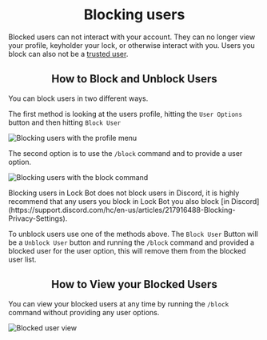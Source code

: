 
# <Center>Blocking users</Center>

Blocked users can not interact with your account. They can no longer view your profile, keyholder your lock, or otherwise interact with you. Users you block can also not be a [trusted user](/docs/user-settings/trusted-users).



## <Center>How to Block and Unblock Users</Center>

You can block users in two different ways. 

The first method is looking at the users profile, hitting the `User Options` button and then hitting `Block User`

![Blocking users with the profile menu](https://cdn.lock-bot.com/BlockingProfileMetheod)

The second option is to use the `/block` command and to provide a user option. 

![Blocking users with the block command](https://cdn.lock-bot.com/BlockingWithBlockCmd)

<Callout type="warning">
  Blocking users in Lock Bot does not block users in Discord, it is highly recommend that any users you block in Lock Bot you also block [in Discord](https://support.discord.com/hc/en-us/articles/217916488-Blocking-Privacy-Settings).
</Callout>

To unblock users use one of the methods above. The `Block User` Button will be a `Unblock User` button and running the `/block` command and provided a blocked user for the user option, this will remove them from the blocked user list.



## <Center>How to View your Blocked Users</Center>

You can view your blocked users at any time by running the `/block` command without providing any user options.

![Blocked user view](https://cdn.lock-bot.com/BlockedUserList)